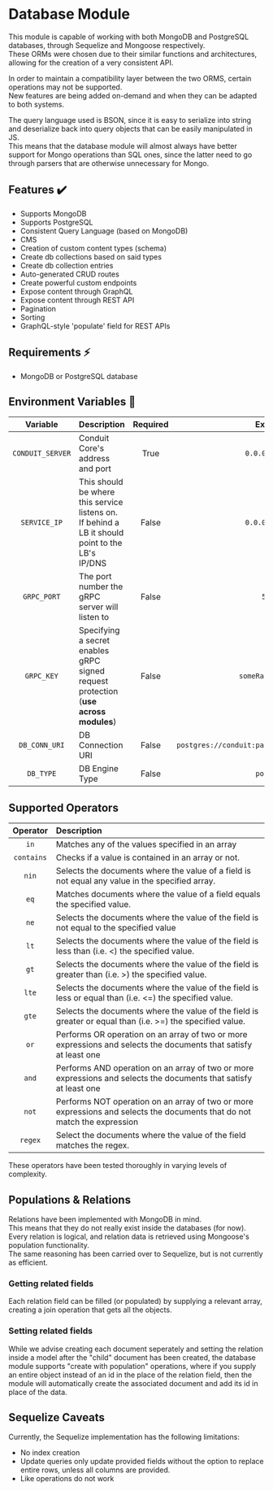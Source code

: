 # Database Module

This module is capable of working with both MongoDB and PostgreSQL databases, through Sequelize and Mongoose respectively.<br />
These ORMs were chosen due to their similar functions and architectures, allowing for the creation of a very consistent API.

In order to maintain a compatibility layer between the two ORMS, certain operations may not be supported.<br />
New features are being added on-demand and when they can be adapted to both systems.

The query language used is BSON, since it is easy to serialize into string and deserialize back into
query objects that can be easily manipulated in JS.<br />
This means that the database module will almost always have better support for Mongo operations than SQL ones,
since the latter need to go through parsers that are otherwise unnecessary for Mongo.

## Features ✔️

- Supports MongoDB
- Supports PostgreSQL
- Consistent Query Language (based on MongoDB)
- CMS
- Creation of custom content types (schema)
- Create db collections based on said types
- Create db collection entries
- Auto-generated CRUD routes
- Create powerful custom endpoints
- Expose content through GraphQL
- Expose content through REST API
- Pagination
- Sorting
- GraphQL-style 'populate' field for REST APIs

## Requirements ⚡

- MongoDB or PostgreSQL database

## Environment Variables 📃 <a name="env-vars"></a>

|       Variable       | Description                                          | Required |      Example       | Default  |
|:--------------------:|:-----------------------------------------------------| :------: | :----------------: | :------: |
|   `CONDUIT_SERVER`   | Conduit Core's address and port                      |   True   |  `0.0.0.0:55152`   |    -     |
|     `SERVICE_IP`     | This should be where this service listens on. If behind a LB it should point to the LB's IP/DNS  |   False   |  `0.0.0.0:55190`   |
|     `GRPC_PORT`      | The port number the gRPC server will listen to                      |  False   |  `55190`           |
|     `GRPC_KEY`       | Specifying a secret enables gRPC signed request protection (**use across modules**) |   False  | `someRandomSecret` | - |
|   `DB_CONN_URI`      | DB Connection URI  |  False   | `postgres://conduit:pass@localhost:5432/conduit` | `mongodb://localhost:27017` |
|     `DB_TYPE`        | DB Engine Type     |  False   |                    `postgres`                    | `mongodb`                   |

## Supported Operators

|  Operator  | Description                                                                                                              |
| :--------: | :----------------------------------------------------------------------------------------------------------------------- |
| `in`       | Matches any of the values specified in an array                                                                          |
| `contains` | Checks if a value is contained in an array or not.                                                                       |
| `nin`      | Selects the documents where the value of a field is not equal any value in the specified array.                          |
| `eq`       | Matches documents where the value of a field equals the specified value.                                                 |
| `ne`       | Selects the documents where the value of the field is not equal to the specified value                                   |
| `lt`       | Selects the documents where the value of the field is less than (i.e. <) the specified value.                            |
| `gt`       | Selects the documents where the value of the field is greater than (i.e. >) the specified value.                         |
| `lte`      | Selects the documents where the value of the field is less or equal than (i.e. <=) the specified value.                  |
| `gte`      | Selects the documents where the value of the field is greater or equal than (i.e. >=) the specified value.               |
| `or`       | Performs OR operation on an array of two or more expressions and selects the documents that satisfy at least one         |
| `and`      | Performs AND operation on an array of two or more expressions and selects the documents that satisfy at least one        |
| `not`      | Performs NOT operation on an array of two or more expressions and selects the documents that do not match the expression |
| `regex`    | Select the documents where the value of the field matches the regex.                                                     |

These operators have been tested thoroughly in varying levels of complexity.

## Populations & Relations

Relations have been implemented with MongoDB in mind.<br />
This means that they do not really exist inside the databases (for now).<br />
Every relation is logical, and relation data is retrieved using Mongoose's population functionality.<br />
The same reasoning has been carried over to Sequelize, but is not currently as efficient.

### Getting related fields

Each relation field can be filled (or populated) by supplying a relevant array, creating a join operation that gets all the objects.

### Setting related fields

While we advise creating each document seperately and setting the relation inside a model after the "child" document
has been created, the database module supports "create with population" operations, where if you supply an entire object
instead of an id in the place of the relation field, then the module will automatically create the associated document and
add its id in place of the data.

## Sequelize Caveats

Currently, the Sequelize implementation has the following limitations:
- No index creation
- Update queries only update provided fields without the option to replace entire rows, unless all columns are provided.
- Like operations do not work
